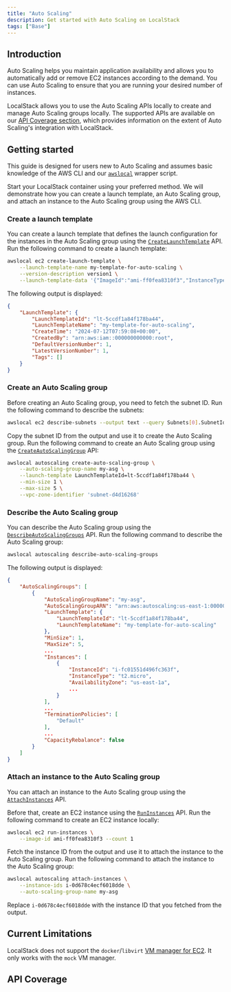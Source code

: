 ```yaml
---
title: "Auto Scaling"
description: Get started with Auto Scaling on LocalStack
tags: ["Base"]
---
```



## Introduction

Auto Scaling helps you maintain application availability and allows you to automatically add or remove EC2 instances according to the demand.
You can use Auto Scaling to ensure that you are running your desired number of instances.

LocalStack allows you to use the Auto Scaling APIs locally to create and manage Auto Scaling groups locally.
The supported APIs are available on our [API Coverage section](#api-coverage), which provides information on the extent of Auto Scaling's integration with LocalStack.

## Getting started

This guide is designed for users new to Auto Scaling and assumes basic knowledge of the AWS CLI and our [`awslocal`](https://github.com/localstack/awscli-local) wrapper script.

Start your LocalStack container using your preferred method.
We will demonstrate how you can create a launch template, an Auto Scaling group, and attach an instance to the Auto Scaling group using the AWS CLI.

### Create a launch template

You can create a launch template that defines the launch configuration for the instances in the Auto Scaling group using the [`CreateLaunchTemplate`](https://docs.aws.amazon.com/AWSEC2/latest/APIReference/API_CreateLaunchTemplate.html) API.
Run the following command to create a launch template:

```bash
awslocal ec2 create-launch-template \
    --launch-template-name my-template-for-auto-scaling \
    --version-description version1 \
    --launch-template-data '{"ImageId":"ami-ff0fea8310f3","InstanceType":"t2.micro"}'
```

The following output is displayed:

```json
{
    "LaunchTemplate": {
        "LaunchTemplateId": "lt-5ccdf1a84f178ba44",
        "LaunchTemplateName": "my-template-for-auto-scaling",
        "CreateTime": "2024-07-12T07:59:08+00:00",
        "CreatedBy": "arn:aws:iam::000000000000:root",
        "DefaultVersionNumber": 1,
        "LatestVersionNumber": 1,
        "Tags": []
    }
}
```

### Create an Auto Scaling group

Before creating an Auto Scaling group, you need to fetch the subnet ID.
Run the following command to describe the subnets:

```bash
awslocal ec2 describe-subnets --output text --query Subnets[0].SubnetId
```

Copy the subnet ID from the output and use it to create the Auto Scaling group.
Run the following command to create an Auto Scaling group using the [`CreateAutoScalingGroup`](https://docs.aws.amazon.com/autoscaling/ec2/APIReference/API_CreateAutoScalingGroup.html) API:

```bash
awslocal autoscaling create-auto-scaling-group \
    --auto-scaling-group-name my-asg \
    --launch-template LaunchTemplateId=lt-5ccdf1a84f178ba44 \
    --min-size 1 \
    --max-size 5 \
    --vpc-zone-identifier 'subnet-d4d16268'
```

### Describe the Auto Scaling group

You can describe the Auto Scaling group using the [`DescribeAutoScalingGroups`](https://docs.aws.amazon.com/autoscaling/ec2/APIReference/API_DescribeAutoScalingGroups.html) API.
Run the following command to describe the Auto Scaling group:

```bash
awslocal autoscaling describe-auto-scaling-groups
```

The following output is displayed:

```json
{
    "AutoScalingGroups": [
        {
            "AutoScalingGroupName": "my-asg",
            "AutoScalingGroupARN": "arn:aws:autoscaling:us-east-1:000000000000:autoScalingGroup:74b4ffac-4588-4a7c-86b1-9fa992f49c8e:autoScalingGroupName/my-asg",
            "LaunchTemplate": {
                "LaunchTemplateId": "lt-5ccdf1a84f178ba44",
                "LaunchTemplateName": "my-template-for-auto-scaling"
            },
            "MinSize": 1,
            "MaxSize": 5,
            ...
            "Instances": [
                {
                    "InstanceId": "i-fc01551d496fc363f",
                    "InstanceType": "t2.micro",
                    "AvailabilityZone": "us-east-1a",
                    ...
                }
            ],
            ...
            "TerminationPolicies": [
                "Default"
            ],
            ...
            "CapacityRebalance": false
        }
    ]
}
```

### Attach an instance to the Auto Scaling group

You can attach an instance to the Auto Scaling group using the [`AttachInstances`](https://docs.aws.amazon.com/autoscaling/ec2/APIReference/API_AttachInstances.html) API.

Before that, create an EC2 instance using the [`RunInstances`](https://docs.aws.amazon.com/AWSEC2/latest/APIReference/API_RunInstances.html) API.
Run the following command to create an EC2 instance locally:

```bash
awslocal ec2 run-instances \
    --image-id ami-ff0fea8310f3 --count 1
```

Fetch the instance ID from the output and use it to attach the instance to the Auto Scaling group.
Run the following command to attach the instance to the Auto Scaling group:

```bash
awslocal autoscaling attach-instances \
    --instance-ids i-0d678c4ecf6018dde \
    --auto-scaling-group-name my-asg
```

Replace `i-0d678c4ecf6018dde` with the instance ID that you fetched from the output.

## Current Limitations

LocalStack does not support the `docker`/`libvirt` [VM manager for EC2](/aws/services/ec2/#vm-managers).
It only works with the `mock` VM manager.

## API Coverage

<FeatureCoverage service="autoscaling" client:load />
